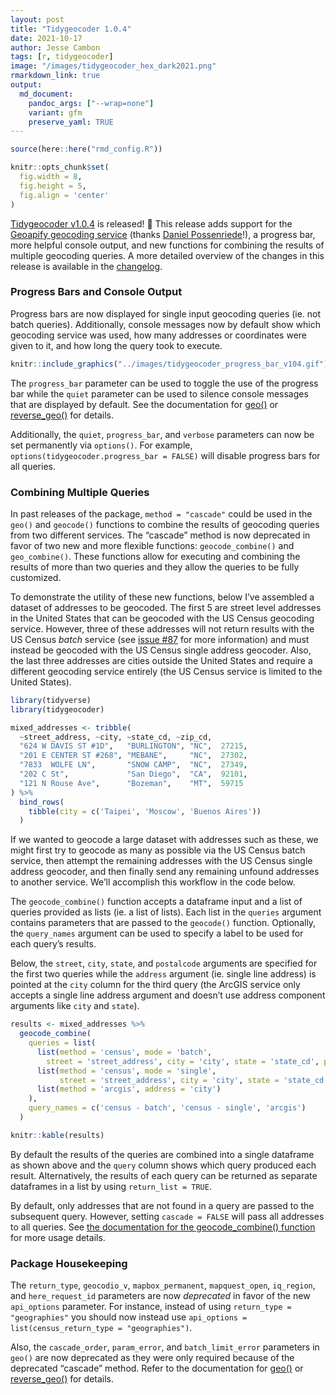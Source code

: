 ```yaml
---
layout: post
title: "Tidygeocoder 1.0.4"
date: 2021-10-17
author: Jesse Cambon
tags: [r, tidygeocoder]
image: "/images/tidygeocoder_hex_dark2021.png"
rmarkdown_link: true
output: 
  md_document:
    pandoc_args: ["--wrap=none"]
    variant: gfm
    preserve_yaml: TRUE
---
```


```r
source(here::here("rmd_config.R"))

knitr::opts_chunk$set(
  fig.width = 8,
  fig.height = 5,
  fig.align = 'center'
)
```

[Tidygeocoder v1.0.4](https://jessecambon.github.io/tidygeocoder/) is released! 🍾 This release adds support for the [Geoapify geocoding service](https://www.geoapify.com/geocoding-api) (thanks [Daniel Possenriede](https://github.com/dpprdan)!), a progress bar, more helpful console output, and new functions for combining the results of multiple geocoding queries. A more detailed overview of the changes in this release is available in the [changelog](https://jessecambon.github.io/tidygeocoder/news/index.html).

### Progress Bars and Console Output

Progress bars are now displayed for single input geocoding queries (ie. not batch queries). Additionally, console messages now by default show which geocoding service was used, how many addresses or coordinates were given to it, and how long the query took to execute.

```r
knitr::include_graphics("../images/tidygeocoder_progress_bar_v104.gif")
```

The `progress_bar` parameter can be used to toggle the use of the progress bar while the `quiet` parameter can be used to silence console messages that are displayed by default. See the documentation for [geo()](https://jessecambon.github.io/tidygeocoder/reference/geo.html) or [reverse_geo()](https://jessecambon.github.io/tidygeocoder/reference/reverse_geo.html) for details.

Additionally, the `quiet`, `progress_bar`, and `verbose` parameters can now be set permanently via `options()`. For example, `options(tidygeocoder.progress_bar = FALSE)` will disable progress bars for all queries.

### Combining Multiple Queries

In past releases of the package, `method = "cascade"` could be used in the `geo()` and `geocode()` functions to combine the results of geocoding queries from two different services. The "cascade" method is now deprecated in favor of two new and more flexible functions: `geocode_combine()` and `geo_combine()`. These functions allow for executing and combining the results of more than two queries and they allow the queries to be fully customized.

To demonstrate the utility of these new functions, below I've assembled a dataset of addresses to be geocoded. The first 5 are street level addresses in the United States that can be geocoded with the US Census geocoding service. However, three of these addresses will not return results with the US Census *batch* service (see [issue #87](https://github.com/jessecambon/tidygeocoder/issues/87) for more information) and must instead be geocoded with the US Census single address geocoder. Also, the last three addresses are cities outside the United States and require a different geocoding service entirely (the US Census service is limited to the United States).

```r
library(tidyverse)
library(tidygeocoder)

mixed_addresses <- tribble(
  ~street_address, ~city, ~state_cd, ~zip_cd,
  "624 W DAVIS ST #1D",   "BURLINGTON", "NC",  27215,
  "201 E CENTER ST #268", "MEBANE",     "NC",  27302,
  "7833  WOLFE LN",       "SNOW CAMP",  "NC",  27349,
  "202 C St",             "San Diego",  "CA",  92101,
  "121 N Rouse Ave",      "Bozeman",    "MT",  59715
) %>%
  bind_rows(
    tibble(city = c('Taipei', 'Moscow', 'Buenos Aires'))
  )
```

If we wanted to geocode a large dataset with addresses such as these, we might first try to geocode as many as possible via the US Census batch service, then attempt the remaining addresses with the US Census single address geocoder, and then finally send any remaining unfound addresses to another service. We'll accomplish this workflow in the code below.

The `geocode_combine()` function accepts a dataframe input and a list of queries provided as lists (ie. a list of lists). Each list in the `queries` argument contains parameters that are passed to the `geocode()` function. Optionally, the `query_names` argument can be used to specify a label to be used for each query's results. 

Below, the `street`, `city`, `state`, and `postalcode` arguments are specified for the first two queries while the `address` argument (ie. single line address) is pointed at the `city` column for the third query (the ArcGIS service only accepts a single line address argument and doesn't use address component arguments like `city` and `state`). 

```r
results <- mixed_addresses %>%
  geocode_combine(
    queries = list(
      list(method = 'census', mode = 'batch', 
        street = 'street_address', city = 'city', state = 'state_cd', postalcode = 'zip_cd'),
      list(method = 'census', mode = 'single',
           street = 'street_address', city = 'city', state = 'state_cd', postalcode = 'zip_cd'),
      list(method = 'arcgis', address = 'city')
    ),
    query_names = c('census - batch', 'census - single', 'arcgis')
  )
```

```r
knitr::kable(results)
```

By default the results of the queries are combined into a single dataframe as shown above and the `query` column shows which query produced each result. Alternatively, the results of each query can be returned as separate dataframes in a list by using `return_list = TRUE`. 

By default, only addresses that are not found in a query are passed to the subsequent query. However, setting `cascade = FALSE` will pass all addresses to all queries. See [the documentation for the geocode_combine() function](https://jessecambon.github.io/tidygeocoder/reference/geocode_combine.html) for more usage details.

### Package Housekeeping

The `return_type`, `geocodio_v`, `mapbox_permanent`, `mapquest_open`, `iq_region`, and `here_request_id` parameters are now *deprecated* in favor of the new `api_options` parameter. For instance, instead of using `return_type = "geographies"` you should now instead use `api_options = list(census_return_type = "geographies")`. 

Also, the `cascade_order`, `param_error`, and `batch_limit_error` parameters in `geo()` are now deprecated as they were only required because of the deprecated "cascade" method. Refer to the documentation for [geo()](https://jessecambon.github.io/tidygeocoder/reference/geo.html) or [reverse_geo()](https://jessecambon.github.io/tidygeocoder/reference/reverse_geo.html) for details.